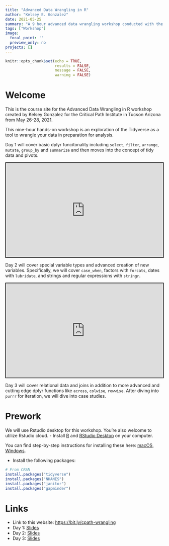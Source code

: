 ```yaml
---
title: "Advanced Data Wrangling in R"
author: "Kelsey E. Gonzalez"
date: 2021-05-25
summary: "A 9 hour advanced data wrangling workshop conducted with the Critical Path Institute in Tucson Arizona "
tags: ["Workshop"]
image:
  focal_point: ''
  preview_only: no
projects: []
---
```



```r
knitr::opts_chunk$set(echo = TRUE,
                      results = FALSE,
                      message = FALSE,
                      warning = FALSE)
```

# Welcome

This is the course site for the Advanced Data Wrangling in R workshop created by Kelsey Gonzalez for the Critical Path Institute in Tucson Arizona from May 26-28, 2021.

This nine-hour hands-on workshop is an exploration of the Tidyverse as a tool to wrangle your data in preparation for analysis. 

Day 1 will cover basic dplyr funcitonality including `select`, `filter`, `arrange`, `mutate`, `group_by` and `summarize` and then moves into the concept of tidy data and pivots. 

<div class="shareagain" style="min-width:300px;margin:1em auto;">
  <iframe src="https://kelseygonzalez.github.io/cpath-training/day-01-basics.html" width="500" height="300" style="border:2px solid currentColor;" loading="lazy" allowfullscreen></iframe>
  <script>fitvids('.shareagain', {players: 'iframe'});</script>
</div>

Day 2 will cover special variable types and advanced creation of new variables. Specifically, we will cover `case_when`, factors with `forcats`, dates with `lubridate`, and strings and regular expressions with `stringr`. 

<div class="shareagain" style="min-width:300px;margin:1em auto;">
  <iframe src="https://kelseygonzalez.github.io/cpath-training/day-02-variables.html" width="500" height="300" style="border:2px solid currentColor;" loading="lazy" allowfullscreen></iframe>
  <script>fitvids('.shareagain', {players: 'iframe'});</script>
</div>

Day 3 will cover relational data and joins in addition to more advanced and cutting edge dplyr functions like `across`, `colwise`, `rowwise`. After diving into `purrr` for iteration, we will dive into case studies. 

# Prework

We will use Rstudio desktop for this workshop. You're also welcome to utilize Rstudio cloud.
- Install [R](https://cloud.r-project.org/) and [RStudio Desktop](https://rstudio.com/products/rstudio/download/) on your computer. 

You can find step-by-step instructions for installing these here: [macOS](https://www.youtube.com/watch?v=GM88tYlEy_g), [Windows](https://www.youtube.com/watch?v=JRKmZK5-6aE).

- Install the following packages:

```r
# From CRAN
install.packages("tidyverse")
install.packages("NHANES")
install.packages("janitor")
install.packages("gapminder")

```

# Links

- Link to this website: [https://bit.ly/cpath-wrangling](https://bit.ly/cpath-wrangling)
- Day 1: [Slides](cpath-training/day-01-basics.html)
- Day 2: [Slides](cpath-training/day-02-variables.html)
- Day 3: [Slides](cpath-training/day-03-advanced.html)